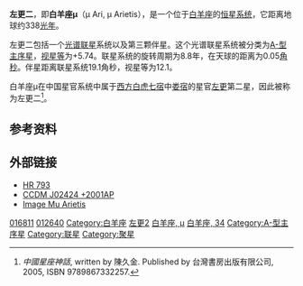 {{Starbox begin |
   name=左更二（白羊座μ）<br> μ Arietis }}
{{Starbox observe |
  epoch=J2000 |
  ra=02<sup>h</sup> 42<sup>m</sup> 21.9397<sup>s</sup> |
  dec= +20° 00′ 41.274″ |
  appmag_v=5.738 |
    constell=[[白羊座|白羊座]] |
  星官= [[娄宿|娄宿]] [[左更|左更]]}}
{{Starbox character |
 class=A0V |
 r-i =  |
 v-r =  |
 b-v = -0.02 |
 u-b = -0.03 |
  variable= }}
{{Starbox astrometry |
  radial_v=-7 |
  prop_mo_ra=27.49 |
  prop_mo_dec=-46.08  |
  parallax=9.64 |
  p_error=0.88 |
  absmag_v=5.72 }}
{{Starbox detail|
  mass=3.1 |
  radius=2.1 |
  luminosity=40 | 
  temperature=7,500–10,000 |
  metal= |
  rotational_velocity=195 |
  age= }}
{{Starbox catalog |
  names=34 Arietis, [[Harvard_Revised_catalogue|HR]] 793, [[Henry_Draper_Catalogue|HD]] 16811, [[Bonner_Durchmusterung|BD]]+19°403, [[Hipparcos_catalogue|HIP]] 12640, [[Smithsonian_Astrophysical_Observatory_catalogue|SAO]] 93062. }}
{{Starbox reference |
  Simbad=HD+16811
| ARICNS = }}
{{Starbox reference |
  Simbad=ADS+2062 }}
{{Starbox end}}
'''左更二'''，即'''白羊座μ'''（μ Ari, μ Arietis），是一个位于[[白羊座|白羊座]]的[[恒星系统|恒星系统]]，它距离地球约338[[光年|光年]]。

左更二包括一个[[联星|光谱联星]]系统以及第三颗伴星。这个光谱联星系统被分类为[[恒星光谱|A-型]][[主序星|主序星]]，[[视星等|视星等]]为+5.74。联星系统的旋转周期为8.8年，在天球的距离为0.05[[角秒|角秒]]。伴星距离联星系统19.1角秒，视星等为12.1。

白羊座μ在中国星官系统中属于[[二十八宿|西方白虎七宿]]中[[娄宿|娄宿]]的星官[[左更|左更]]第二星，因此被称为左更二<ref>''中國星座神話'', written by 陳久金. Published by 台灣書房出版有限公司, 2005, ISBN 9789867332257.</ref>。

==参考资料==
{{reflist}}

==外部链接==
* [http://webviz.u-strasbg.fr/viz-bin/VizieR-S?HR%20793 HR 793] {{Wayback|url=http://webviz.u-strasbg.fr/viz-bin/VizieR-S?HR%20793 |date=20160304025817 }}
* [http://webviz.u-strasbg.fr/viz-bin/VizieR-S?CCDM%20J02424%2b2001AP CCDM J02424 +2001AP] {{Wayback|url=http://webviz.u-strasbg.fr/viz-bin/VizieR-S?CCDM%20J02424%2b2001AP |date=20201003011826 }}
* [http://aladin.u-strasbg.fr/AladinPreview?-c=*++34+Ari&ident=*++34+Ari&submit=Aladin+previewer Image Mu Arietis]

{{Stars of Aries}}
{{星官|左更|5|8}}
[[Category:HD和HDE天體|016811]]
[[Category:HIP天體|012640]]
[[Category:白羊座|Category:白羊座]]
[[Category:左更_(星官)|左更2]]
[[Category:拜耳天體|白羊座, μ]]
[[Category:佛氏天體|白羊座, 34]]
[[Category:A-型主序星|Category:A-型主序星]]
[[Category:联星|Category:联星]]
[[Category:聚星|Category:聚星]]